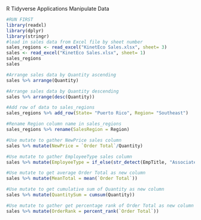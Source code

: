 R Tidyverse Applications
Manipulate Data

```r
#RUN FIRST
library(readxl)
library(dplyr)
library(stringr)
#load in sales data from Excel file by sheet number
sales_regions <- read_excel("KinetEco Sales.xlsx", sheet= 3)
sales <- read_excel("KinetEco Sales.xlsx", sheet= 1)
sales_regions
sales
```

```r
#Arrange sales data by Quantity ascending
sales %>% arrange(Quantity)
```

```r
#Arrange sales data by Quantity descending
sales %>% arrange(desc(Quantity))
```

```r
#Add row of data to sales_regions
sales_regions %>% add_row(State= "Puerto Rico", Region= "Southeast")
```

```r
#Rename Region column name in sales_regions
sales_regions %>% rename(SalesRegion = Region)
```

```r
#Use mutate to gather NewPrice sales column
sales %>% mutate(NewPrice = `Order Total`/Quantity)
```

```r
#Use mutate to gather EmployeeType sales column
sales %>% mutate(EmployeeType = if_else(str_detect(EmpTitle, "Associate"), "Associate", "Representative"))
```

```r
#Use mutate to get average Order Total as new column
sales %>% mutate(MeanTotal = mean(`Order Total`))
```

```r
#Use mutate to get cumulative sum of Quantity as new column
sales %>% mutate(QuantitySum = cumsum(Quantity))
```

```r
#Use mutate to gather get percentage rank of Order Total as new column
sales %>% mutate(OrderRank = percent_rank(`Order Total`))
```
